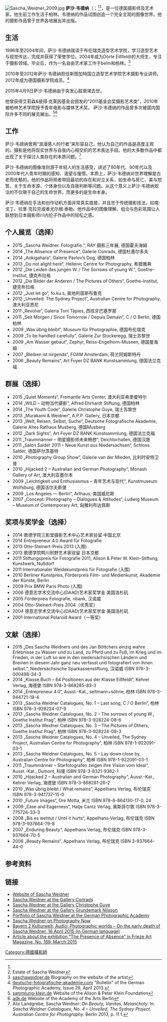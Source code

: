[[File:Sascha_Weidner_2009.jpg|thumb]]
'''萨沙·韦德纳'''（{{lang-de|Sascha Weidner}}；{{bd|1974年|8月1日出生于德国Georgsmarienhütte<ref name="hbk">[http://hbk-bs.de/aktuell/details/20049/ "HBK-Meisterschüler Sascha Weidner verstorben"], Obituary on the website of the HBK Braunschweig, Access date: June 4, 2015.</ref>|2015年|4月9日}}<ref name="hbk"></ref><ref name="estate">Estate of Sascha Weidner</ref>，是一位德国摄影师及艺术家。他生前工作生活于柏林。韦德纳的作品试图创造一个完全主观的图像世界。他的摄影作品曾于世界各地展出并出版。

==生活==
1996年至2004年间，萨沙·韦德纳就读于布伦瑞克造型艺术学院，学习造型艺术与视觉传达，完成并获得了荣誉学位。2004年成为Dörte Eißfeldt的大师生，专注于摄影领域。毕业后，作为一名自由艺术家工作于belm和柏林。<ref name="cv">[http://saschaweidner.de/info/cv.html saschaweidner.de] Biography on the website of the artist</ref>

2010年至2012年萨沙·韦德纳担任斯图加特国立造型艺术学院艺术摄影专业讲师。2012年成为德国摄影学院成员。<ref name="dfa">[http://www.deutsche-fotografische-akademie.com/dfa/magazin deutsche-fotografische-akademie.com] "Bulletin" of the German Photographic Academy, Issue 29, April 2013.</ref>

2015年4月9日萨沙·韦德纳由于突发心脏衰竭去世。

他曾获得艾莉森&彼得·克莱因基金会颁发的“2011基金会奖摄影艺术类”，2010年被柏林艺术学院授予青年电影与媒体艺术奖。
萨沙·韦德纳的作品曾多次被国内国际许多不同的展览展出。<ref name="stiftungspreis">[http://sammlung-klein.de/en/special_exhibitions/stiftungspreis_2011/ sammlung-klein.de] Website of the Alison & Peter Klein Foundation</ref><ref name="academyberlin">[http://www.adk.de/de/akademie/preise-stiftungen/Kunstpreis.htm adk.de] Website of the Academy of the Arts Berlin</ref>

==工作==
萨沙·韦德纳曾用“浪漫感人的行者”来形容自己，他认为自己的作品是高度主观的。摄影是他将现实世界与自我内心相交织的艺术表达手段。他的大多数作品中都出现了关于探讨人类存在的本质问题。<ref name="catalogue4">Alix Landgrebe, Sascha Weidner: ''On Beauty, Vanitas, Melancholy.'' In: ''Sascha Weidner Catalogues, No. 4 – Unveiled, The Sydney Project, Australian Centre for Photography.'' Berlin 2013, p. 11 f.</ref>

萨沙·韦德纳的图像准则源于年轻人的生活感受，讲述了80年代、90年代以及2000年代人青年时期的感知、渴望与憧憬。本质上，萨沙·韦德纳对世界理解是古老而忧郁的。他的作品将观者带回最初的存在和对立关系，如生命与死亡、美与短暂，关于生命本源、个体身份以及自我判断等问题。从这个意义上萨沙·韦德纳观注的不仅限于自己的生命世界，而更多的是生命本身。

萨沙·韦德纳在手法和创作动机方面非常真实直接，并且忠于传统摄影技法，如南·戈丁、拉里·克拉克或者尤尔根·泰勒。他作品中的图像理解、组合与色彩氛围让人联想到日本摄影师川内伦子作品中的轻松之感。

==个人展览（选择）==
* 2015 „Sascha Weidner. Fotografie.“, RAY 摄影三年展, 德国霍夫海姆
* 2014 „The Absence of Presence“, Galerie Conrads, 德国杜塞尔多夫
* 2014 „Aokigahara“, Galerie Pavlov’s Dog, 德国柏林
* 2013 „Do not alight here“, Hellenic Centre for Photography, 希腊雅典
* 2012 „Die Leiden des jungen W. / The Sorrows of young W.“, Goethe-Institut, 捷克布拉格
* 2012 „Die Bilder der Anderen / The Pictures of Others“, Goethe-Institut, 捷克布拉格
* 2012 „Just let go“, fo.ku.s, 奥地利茵斯布鲁克
* 2012 „Unveiled: The Sydney Project“, Australian Centre for Photography, 澳大利亚悉尼
* 2011 „Revolve“, Galeria Toni Tàpies, 西班牙巴塞罗那
* 2011 „Seit Morgen / Since Tomorrow / Depuis Demain“, C / O Berlin, 德国柏林
* 2009 „Was übrig bleibt“, Museum für Photographie, 德国布伦瑞克
* 2009 „To be handled carefully“, Galerie Zur Stockeregg, 瑞士苏黎世
* 2009 „Am Wasser gebaut“, Zephyr, Reiss-Engelhorn-Museen, 德国曼海姆
* 2007 „Bleiben ist nirgends“, FOAM Amsterdam, 荷兰阿姆斯特丹
* 2006 „Beauty Remains“, Art Foyer DZ BANK Kunstsammlung, 德国法兰克福

==群展（选择）==
* 2015 „Quiet Moments“, Fremantle Arts Center, 澳大利亚弗里曼特尔
* 2014 „WILD – 动物当代摄影“, Alfred Ehrhardt Stiftung, 德国柏林
* 2014 „The Youth Code“, Galerie Christophe Guye, 瑞士苏黎世
* 2013 „Murakami & Weidner“, A.P.P. Gallery, 日本京都
* 2013 „Welt, Reisen, Selbst, Suche“, Deutsche Fotografische Akademie, Galerie Altes Rathaus Musberg, 德国Musberg
* 2012 „Dark Sights”, Art Foyer DZ BANK Kunstsammlung, 德国法兰克福
* 2011 „Traummänner – 明星摄影师未来畅想“, Deichtorhallen, 德国汉堡
* 2011 „Salon Salder 2011 – Neue Kunst aus Niedersachsen“, Schloss Salder, 德国萨尔茨基特
* 2010 „Photography Group Show“, Galerie van der Mieden, 比利时安特卫普
* 2010 „Hijacked 2 – Australian and German Photography“, Monash Gallery of Art, 澳大利亚墨尔本
* 2009 „Leichtigkeit und Enthusiasmus – 青年艺术与现代“, Kunstmuseum Wolfsburg, 德国活尔夫斯堡
* 2009 „Los Angeles — Berlin“, Arthaus, 美国威尼斯
* 2007 „Concept: Photography – Dialogues & Attitudes“, Ludwig Museum – Museum of Contemporary Art, 匈雅利布达佩斯

==奖项与奖学金（选择）==
* 2014 歌德学院三影堂摄影艺术中心艺术家驻留 中国北京
* 2014 Entrepreneur 4.0 Award für Fotografie
* 2013 Otto-Steinert-Preis 2013 (入围)
* 2013 歌德学院鸭川别野艺术家驻留 日本京都
* 2011 Stiftungspreis für Fotografie 2011, Alison & Peter W. Klein-Stiftung, Kunstwerk, Nußdorf
* 2011 Internationaler Weldekunstpreis für Fotografie (入围)
* 2010 Berliner Kunstpreis, Förderpreis Film- und Medienkunst, Akademie der Künste, Berlin
* 2009 Prix BMW Paris Photo (入围)
* 2006 德意志学术交流中心(DAAD)艺术家奖学金 美国洛杉矶
* 2005 Förderpreis Fotografie, nbank, 汉诺威
* 2004 Otto-Steinert-Preis 2004（优秀奖）
* 2004 德意志学术交流中心(DAAD)艺术家奖学金 美国洛杉矶
* 2001 International Polaroid Award（一等奖）

==文献（选择）==
* 2015 „Des Sascha Weidners und des Jan Böttchers einzig wahre Erlebnisse zu Wasser und zu Land, zu Pferd und zu Fuß, im Krieg und im Frieden, in der Luft so wie in den niedersächsischen Ländern und Bremen in diesem Jahr ganz neu verfasst und fotografiert von ihnen selbst.“, Niedersächsische Sparkassenstiftung, 汉诺威 ISBN 978-3-000498-34-3
* 2014 „Klasse.Buch – 64 Positionen aus der Klasse Eißfeldt“, Kehrer Verlag, 海德堡 ISBN 978-3-868285-83-3
* 2014 „Entrepreneur 4.0“, Ausst.-Kat., seltmann+söhne, 柏林 ISBN 978-3-944721-19-4
* 2013 „Sascha Weidner Catalogues, No. 1 – Last song, C / O Berlin“, 柏林 ISBN 978-3-928224-07-9
* 2013 „Sascha Weidner Catalogues, No. 2 – The sorrows of young W., Goethe Institut Prag“, 柏林 ISBN 978-3-928224-08-6
* 2013 „Sascha Weidner Catalogues, No. 3 – The Pictures of Others, Goethe Institut Prag“, 柏林 ISBN 978-3-928224-09-3
* 2013 „Sascha Weidner Catalogues, No. 4 – Unveiled, The Sydney Project, Australian Centre for Photography“, 柏林 ISBN 978-1-922091-03-1
* 2013 „Sascha Weidner Catalogues, No. 5 – Lay down close by, Australian Centre for Photography“, 柏林 ISBN 978-1-922091-03-1
* 2011 „Traummänner – Starfotografen zeigen ihre Vision vom Ideal“, Ausst.-Kat., Dumont, 科隆 ISBN 978-3-8321-9362-1
* 2010 „Hijacked 2 – Australian and German Photography“, Ausst.-Kat., Kehrer Verlag, 海德堡 ISBN 978-3-868281-26-2
* 2010 „Was übrig bleibt / What remains“, Appelhans Verlag, 布伦瑞克 ISBN 978-3-941737-15-0
* 2010 „Future Images“, Ore Motta, 米兰 ISBN 978-8-864130-17-0, 24
* 2009 „Ease and Eagerness“, Hatje Cantz Verlag, 奥斯菲尔敦 ISBN 978-3-775724-33-3
* 2008 „Bis es wehtut / Until it hurts“, Appelhans-Verlag, 布伦瑞克 ISBN 978-3-937664-79-8
* 2007 „Enduring Beauty“, Appelhans Verlag, 布伦瑞克 ISBN 978-3-937664-70-5
* 2006 „Beauty Remains“, Appelhans Verlag, 布伦瑞克 ISBN 3-937664-44-0

== 参考资料 ==
{{Reflist|2}}

==链接==
* [http://www.saschaweidner.de/ Website of Sascha Weidner]
* [http://www.galerieconrads.de/artists/represented/sascha-weidner/info/ Sascha Weidner at the Gallery Conrads]
* [http://www.christopheguye.com/artists/sascha-weidner/information.html?lang=EN Sascha Weidner at the Gallery Christophe Guye]
* [http://www.grundemarknilsson.se/artists/sascha-weidner/about Sascha Weidner at the Gallery Grundemark Nilsson]
* [http://www.deutsche-fotografische-akademie.com/mitglieder/portfolio/158 Portfolio of Sascha Weidner at the German Photographic Academy]
* [http://www.photography-now.com/artist/sascha-weidner Sascha Weidner on Photography Now]
* [http://www.br.de/radio/bayern2/kultur/kulturwelt/die-fotografische-welt-des-sascha-weidner-100.html Bayern 2 Kulturwelt, Audio: Photographic worlds – On the early death of Sascha Weidner, 16 April 2015 (in German language)]
* [https://web.archive.org/web/20150627091111/http://www.frieze.com/issue/review/sascha-weidner/ Article about the exhibition “The Presence of Absence” in Frieze Art Magazine, No. 169, March 2015]

[[Category:德國攝影師|Category:德國攝影師]]